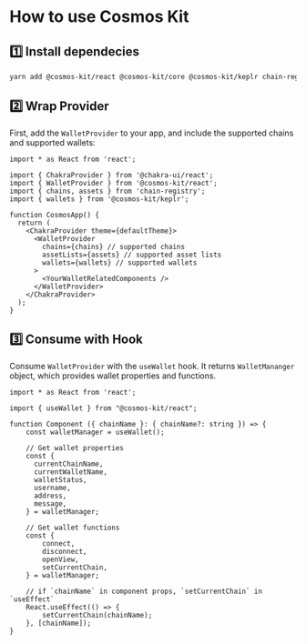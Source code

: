 # How to use Cosmos Kit

## 1️⃣ Install dependecies

```sh
yarn add @cosmos-kit/react @cosmos-kit/core @cosmos-kit/keplr chain-registry
```

## 2️⃣ Wrap Provider

First, add the `WalletProvider` to your app, and include the supported chains and supported wallets:

```tsx
import * as React from 'react';

import { ChakraProvider } from '@chakra-ui/react';
import { WalletProvider } from '@cosmos-kit/react';
import { chains, assets } from 'chain-registry';
import { wallets } from '@cosmos-kit/keplr';

function CosmosApp() {
  return (
    <ChakraProvider theme={defaultTheme}>
      <WalletProvider
        chains={chains} // supported chains
        assetLists={assets} // supported asset lists
        wallets={wallets} // supported wallets
      >
        <YourWalletRelatedComponents />
      </WalletProvider>
    </ChakraProvider>
  );
}
```

## 3️⃣ Consume with Hook

Consume `WalletProvider` with the `useWallet` hook. It returns `WalletMananger` object, which provides wallet properties and functions.

```tsx
import * as React from 'react';

import { useWallet } from "@cosmos-kit/react";

function Component ({ chainName }: { chainName?: string }) => {
    const walletManager = useWallet();

    // Get wallet properties
    const {
      currentChainName,
      currentWalletName,
      walletStatus,
      username,
      address,
      message,
    } = walletManager;

    // Get wallet functions
    const {
        connect,
        disconnect,
        openView,
        setCurrentChain,
    } = walletManager;

    // if `chainName` in component props, `setCurrentChain` in `useEffect`
    React.useEffect(() => {
        setCurrentChain(chainName);
    }, [chainName]);
}
```